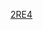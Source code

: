 {{Linescore
| Date = 3月14日
| Time = 19:00
| Location = [[東京巨蛋]]
| Road = {{bb|CUB}} | RoadAbr = 古巴
| R1 = 0 | R2 = 2 | R3 = 0 | R4 = 2 | R5 = 0 | R6 = 1 | R7 = 0 | R8 = 0 | R9 = 0 | RR = 5 | RH = 10 | RE = 1
| Home = '''{{bb|JPN}}''' | HomeAbr = 日本
| H1 = 1 | H2 = 0 | H3 = 1 | H4 = 0 | H5 = 2 | H6 = 1 | H7 = 0 | H8 = 3 | H9 = X | HR = 8 | HH = 9 | HE = 0
| WP = [[秋吉亮]] (1-0)
| LP = {{link-en|Miguel Lahera|Miguel Lahera}} (0-1)
| SV = [[牧田和久]] (2)
| RoadHR = Yurisbel Gracial (1，2局上，2分)
| HomeHR = [[山田哲人]] (1，1局下，1分、2，8局下，2分)
| Attendance = 32,717
| Notes = 
| BoxURL = https://www.worldbaseballclassic.com/gameday/cuba-vs-japan/2017/03/14/486928#game=486928,game_state=final,game_tab=box
}}<noinclude>
[[Category:2017年世界棒球經典賽賽事模板|2RE4]]
</noinclude>